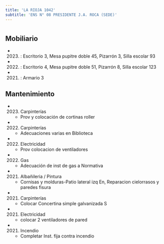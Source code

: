 ```yaml
---
title: 'LA RIOJA 1042'
subtitle: 'ENS N° 08 PRESIDENTE J.A. ROCA (SEDE)'
---
```


#


## Mobiliario

*  (2023) : Escritorio 3, Mesa pupitre doble 45, Pizarrón 3, Silla escolar 93 

*  (2022) : Escritorio 4, Mesa pupitre doble 51, Pizarrón 8, Silla escolar 123 

*  (2021) : Armario 3 





## Mantenimiento

*  (2023) Carpinterías 
    + Prov y colocación de cortinas roller

*  (2022) Carpinterías 
    + Adecuaciones varias en Biblioteca

*  (2022) Electricidad 
    + Prov colocacion de ventiladores

*  (2022) Gas 
    + Adecuación de inst de gas a Normativa

*  (2021) Albañileria / Pintura 
    + Cornisas y molduras-Patio lateral izq En, Reparacion cielorrasos y paredes fisura

*  (2021) Carpinterías 
    + Colocar Concertina simple galvanizada  S

*  (2021) Electricidad 
    + colocar 2 ventiladores de pared

*  (2021) Incendio 
    + Completar Inst. fija contra incendio



